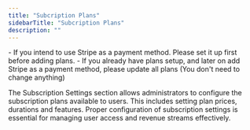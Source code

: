 ```yaml
---
title: "Subcription Plans"
sidebarTitle: "Subcription Plans"
description: ""
---
```


<Warning>
    - If you intend to use Stripe as a payment method. Please set it up first before adding plans.
    - If you already have plans setup, and later on add Stripe as a payment method, please update all plans (You don't need to change anything)
</Warning>

The Subscription Settings section allows administrators to configure the subscription plans available to users. This includes setting plan prices, durations and features. Proper configuration of subscription settings is essential for managing user access and revenue streams effectively.
